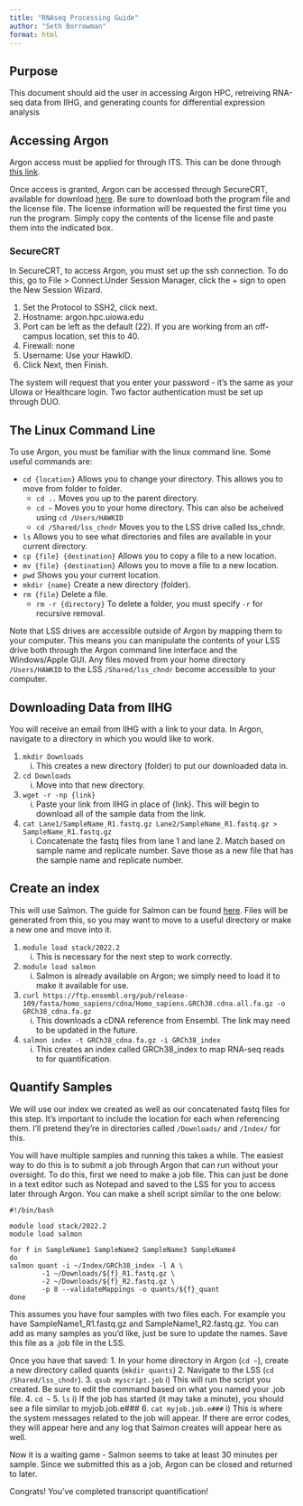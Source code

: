 ```yaml
---
title: "RNAseq Processing Guide"
author: "Seth Borrowman"
format: html
---
```


## Purpose

This document should aid the user in accessing Argon HPC, retreiving RNA-seq data from IIHG, and generating counts for differential expression analysis

## Accessing Argon

Argon access must be applied for through ITS. This can be done through [this link](https://research.its.uiowa.edu/our-services/computing-services/argon-high-performance-computing-hpc).

Once access is granted, Argon can be accessed through SecureCRT, available for download [here](https://helpdesk.its.uiowa.edu/software/download/securecrt/). Be sure to download both the program file and the license file. The license information will be requested the first time you run the program. Simply copy the contents of the license file and paste them into the indicated box.

### SecureCRT

In SecureCRT, to access Argon, you must set up the ssh connection. To do this, go to File > Connect.Under Session Manager, click the + sign to open the New Session Wizard.

1. Set the Protocol to SSH2, click next.
2. Hostname: argon.hpc.uiowa.edu
3. Port can be left as the default (22). If you are working from an off-campus location, set this to 40.
4. Firewall: none
5. Username: Use your HawkID.
6. Click Next, then Finish.

The system will request that you enter your password - it's the same as your UIowa or Healthcare login. Two factor authentication must be set up through DUO.

## The Linux Command Line

To use Argon, you must be familiar with the linux command line. Some useful commands are:

* `cd {location}` Allows you to change your directory. This allows you to move from folder to folder.
    + `cd ..` Moves you up to the parent directory.
    + `cd ~` Moves you to your home directory. This can also be acheived using `cd /Users/HAWKID`
    + `cd /Shared/lss_chndr` Moves you to the LSS drive called lss_chndr.
* `ls` Allows you to see what directories and files are available in your current directory.
* `cp {file} {destination}` Allows you to copy a file to a new location.
* `mv {file} {destination}` Allows you to move a file to a new location.
* `pwd` Shows you your current location.
* `mkdir {name}` Create a new directory (folder).
* `rm {file}` Delete a file.
    + `rm -r {directory}` To delete a folder, you must specify `-r` for recursive removal.

Note that LSS drives are accessible outside of Argon by mapping them to your computer. This means you can manipulate the contents of your LSS drive both through the Argon command line interface and the Windows/Apple GUI. Any files moved from your home directory `/Users/HAWKID` to the LSS `/Shared/lss_chndr` become accessible to your computer.

## Downloading Data from IIHG

You will receive an email from IIHG with a link to your data. In Argon, navigate to a directory in which you would like to work.

1. `mkdir Downloads`
    i) This creates a new directory (folder) to put our downloaded data in.
2. `cd Downloads`
    i) Move into that new directory.
3. `wget -r -np {link}`
    i) Paste your link from IIHG in place of {link}. This will begin to download all of the sample data from the link.
4. `cat Lane1/SampleName_R1.fastq.gz Lane2/SampleName_R1.fastq.gz > SampleName_R1.fastq.gz`
    i) Concatenate the fastq files from lane 1 and lane 2. Match based on sample name and replicate number. Save those as a new file that has the sample name and replicate number.

## Create an index

This will use Salmon. The guide for Salmon can be found [here](https://combine-lab.github.io/salmon/getting_started/). Files will be generated from this, so you may want to move to a useful directory or make a new one and move into it.

1. `module load stack/2022.2`
    i) This is necessary for the next step to work correctly.
2. `module load salmon`
    i) Salmon is already available on Argon; we simply need to load it to make it available for use.
3. `curl https://ftp.ensembl.org/pub/release-109/fasta/homo_sapiens/cdna/Homo_sapiens.GRCh38.cdna.all.fa.gz -o GRCh38_cdna.fa.gz`
    i) This downloads a cDNA reference from Ensembl. The link may need to be updated in the future.
4. `salmon index -t GRCh38_cdna.fa.gz -i GRCh38_index`
    i) This creates an index called GRCh38_index to map RNA-seq reads to for quantification.

## Quantify Samples

We will use our index we created as well as our concatenated fastq files for this step. It's important to include the location for each when referencing them. I'll pretend they're in directories called `/Downloads/` and `/Index/` for this.

You will have multiple samples and running this takes a while. The easiest way to do this is to submit a job through Argon that can run without your oversight. To do this, first we need to make a job file. This can just be done in a text editor such as Notepad and saved to the LSS for you to access later through Argon. You can make a shell script similar to the one below:

```
#!/bin/bash

module load stack/2022.2
module load salmon

for f in SampleName1 SampleName2 SampleName3 SampleName4
do
salmon quant -i ~/Index/GRCh38_index -l A \
       	-1 ~/Downloads/${f}_R1.fastq.gz \
       	-2 ~/Downloads/${f}_R2.fastq.gz \
       	-p 8 --validateMappings -o quants/${f}_quant
done
```

This assumes you have four samples with two files each. For example you have SampleName1_R1.fastq.gz and SampleName1_R2.fastq.gz. You can add as many samples as you'd like, just be sure to update the names. Save this file as a .job file in the LSS.

Once you have that saved:
1. In your home directory in Argon (`cd ~`), create a new directory called quants (`mkdir quants`)
2. Navigate to the LSS (`cd /Shared/lss_chndr`).
3. `qsub myscript.job`
    i) This will run the script you created. Be sure to edit the command based on what you named your .job file.
4. `cd ~`
5. `ls`
    i) If the job has started (it may take a minute), you should see a file similar to myjob.job.e###
6. `cat myjob.job.e###`
    i) This is where the system messages related to the job will appear. If there are error codes, they will appear here and any log that Salmon creates will appear here as well.
    
Now it is a waiting game - Salmon seems to take at least 30 minutes per sample. Since we submitted this as a job, Argon can be closed and returned to later.

Congrats! You've completed transcript quantification!